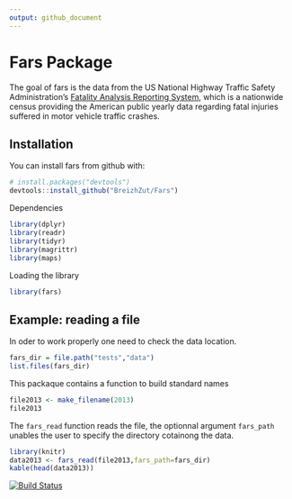 ```yaml
---
output: github_document
---
```


# Fars Package

The goal of fars is the data from the US National Highway Traffic Safety Administration's [Fatality Analysis Reporting System](https://www.nhtsa.gov/Data/Fatality-Analysis-Reporting-System-(FARS)), which is a nationwide census providing the American public yearly data regarding fatal injuries suffered in motor vehicle traffic crashes. 

## Installation

You can install fars from github with:

```r
# install.packages("devtools")
devtools::install_github("BreizhZut/Fars")
```

Dependencies

```r
library(dplyr)
library(readr)
library(tidyr)
library(magrittr)
library(maps)
```

Loading the library

```r
library(fars)
```

## Example: reading a file

In oder to work properly one need to check the data location.

```r
fars_dir = file.path("tests","data")
list.files(fars_dir)
```

This packaque contains a function to build standard names

```r
file2013 <- make_filename(2013)
file2013
```

The `fars_read` function reads the file, the optionnal argument `fars_path` unables the user to specify the directory cotainong the data.

```r
library(knitr)
data2013 <- fars_read(file2013,fars_path=fars_dir)
kable(head(data2013))
```


[![Build Status](https://travis-ci.org/BreizhZut/Fars.svg?branch=master)](https://travis-ci.org/BreizhZut/Fars)
